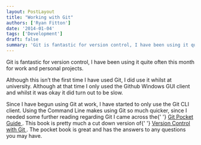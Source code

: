 ```yaml
---
layout: PostLayout
title: "Working with Git"
authors: ['Ryan Fitton']
date: '2014-01-04'
tags: ['Development']
draft: false
summary: 'Git is fantastic for version control, I have been using it quite often this month for work and personal projects. Although this isn&amp;#8217;t the first time I have used Git, I did use it whilst at university. Although at that time I only used the Github Windows GUI client and whilst it was okay it [&amp;hellip;]'
---
```


<p>
  Git is fantastic for version control, I have been using it quite often this month for work and
  personal projects.
</p>
<p>
  Although this isn&#8217;t the first time I have used Git, I did use it whilst at university.
  Although at that time I only used the Github Windows GUI client and whilst it was okay it did turn
  out to be slow.
</p>
<p>
  Since I have begun using Git at work, I have started to only use the Git CLI client. Using the
  Command Line makes using Git so much quicker, since I needed some further reading regarding Git I
  came across the{' '}
  <a href="http://www.amazon.co.uk/gp/product/1449325866/ref=as_li_ss_tl?ie=UTF8&amp;camp=1634&amp;creative=19450&amp;creativeASIN=1449325866&amp;linkCode=as2&amp;tag=ryanfittoncou-21">
    Git Pocket Guide
  </a>
  . This book is pretty much a cut down version of{' '}
  <a href="http://www.amazon.co.uk/gp/product/1449316387/ref=as_li_ss_tl?ie=UTF8&amp;camp=1634&amp;creative=19450&amp;creativeASIN=1449316387&amp;linkCode=as2&amp;tag=ryanfittoncou-21">
    Version Control with Git
  </a>
  . The pocket book is great and has the answers to any questions you may have.
</p>
